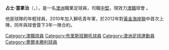 {{Infobox football biography
| name           = James Donachie
| image          = James Donachie Port Melbourne August 2016.jpg
| image_size     = 
| caption        = 
| fullname       = James Kevin Donachie
| birth_date     = {{birth date and age|1993|05|14|df=y}}
| birth_place    = [[Sunnybank,_昆士蘭|Sunnybank, 昆士蘭]], [[澳洲|澳洲]]
| height         = {{convert|188|cm|ftin|abbr=on}}
| position       = [[後衛_(足球)|中堅]]
| currentclub    = {{ALeague MV}}
| clubnumber     = 17
| youthyears1    =           |youthclubs1 = [[Logan_Lightning_FC|Logan Lightning]]
| youthyears2    =           |youthclubs2 = [[Rochedale_Rovers_Football_Club|Rochedale Rovers]]
| youthyears3    = 2010–2012 |youthclubs3 = {{ALeague BR}}
| youthyears4    = 2011      |youthclubs4 = [[昆士蘭_Academy_of_Sport|QAS]]
| years1         = 2010      |clubs1 = [[Rochedale_Rovers_Football_Club|Rochedale Rovers]]  |caps1 =   |goals1 = 1
| years2         = 2012–     |clubs2 = {{ALeague BR}}                                    |caps2 = 62 |goals2 = 2
| years3         = 2016–     |clubs3 = {{ALeague MV}}                                      |caps3 = 25 |goals3 = 1
| nationalyears1 = 2012–
| nationalteam1  = [[澳洲U20|澳洲U20]]
| nationalcaps1  = 4
| nationalgoals1 = 1
| nationalyears2 = 2014–
| nationalteam2  = [[澳洲U23|澳洲U23]]
| nationalcaps2  = 8
| nationalgoals2 = 1
| pcupdate       = 14 October 2017
| ntupdate       = 14 October 2017
}}

'''占士·當拿治'''（{{lang-en|James Donachie}}，{{bd|1993年|5月14日}}），是一名[[澳洲|澳洲]]職業足球員，司職[[中堅|中堅]]，現效力[[澳職|澳職]]球會 {{ALeague MV}} 。

他是球隊的年輕球員，2010年加入獅吼青年軍，於2012年對[[黃金海岸聯|黃金海岸聯]]中首次上陣，同年與球會簽下3年一隊合約。

{{DEFAULTSORT: Donachie, James}}
[[Category:澳職球員|Category:澳職球員]]
[[Category:布里斯班獅吼球員|Category:布里斯班獅吼球員]]
[[Category:澳洲足球運動員|Category:澳洲足球運動員]]
[[Category:墨爾本勝利球員|Category:墨爾本勝利球員]]


{{fbr-stub}}